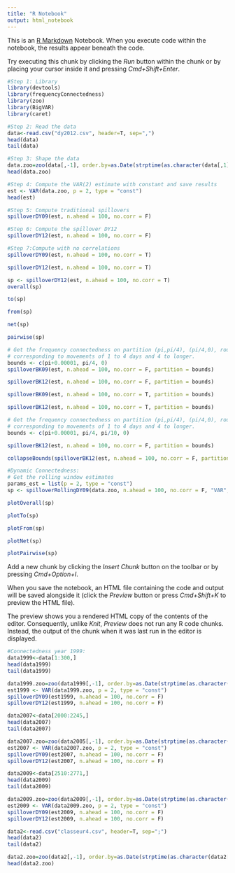 ```yaml
---
title: "R Notebook"
output: html_notebook
---
```


This is an [R Markdown](http://rmarkdown.rstudio.com) Notebook. When you execute code within the notebook, the results appear beneath the code. 

Try executing this chunk by clicking the *Run* button within the chunk or by placing your cursor inside it and pressing *Cmd+Shift+Enter*. 

```r
#Step 1: Library 
library(devtools)
library(frequencyConnectedness)
library(zoo)
library(BigVAR)
library(caret)
```
```r
#Step 2: Read the data 
data<-read.csv("dy2012.csv", header=T, sep=",")
head(data)
tail(data)
```

```r
#Step 3: Shape the data 
data.zoo=zoo(data[,-1], order.by=as.Date(strptime(as.character(data[,1]), "%Y-%m-%d")))
head(data.zoo)
```
```r
#Step 4: Compute the VAR(2) estimate with constant and save results
est <- VAR(data.zoo, p = 2, type = "const")
head(est)
```
```r
#Step 5: Compute traditional spillovers
spilloverDY09(est, n.ahead = 100, no.corr = F)
```
```r
#Step 6: Compute the spillover DY12
spilloverDY12(est, n.ahead = 100, no.corr = F)
```
```r
#Step 7:Compute with no correlations
spilloverDY09(est, n.ahead = 100, no.corr = T)
```
```r
spilloverDY12(est, n.ahead = 100, no.corr = T)
```
```r
sp <- spilloverDY12(est, n.ahead = 100, no.corr = T)
overall(sp)
```
```r
to(sp)
```
```r
from(sp)
```
```r
net(sp)
```
```r
pairwise(sp)
```
```r
# Get the frequency connectedness on partition (pi,pi/4), (pi/4,0), roughly
# corresponding to movements of 1 to 4 days and 4 to longer.
bounds <- c(pi+0.00001, pi/4, 0)
spilloverBK09(est, n.ahead = 100, no.corr = F, partition = bounds)
```
```r
spilloverBK12(est, n.ahead = 100, no.corr = F, partition = bounds)
```
```r
spilloverBK09(est, n.ahead = 100, no.corr = T, partition = bounds)
```
```r
spilloverBK12(est, n.ahead = 100, no.corr = T, partition = bounds)
```
```r
# Get the frequency connectedness on partition (pi,pi/4), (pi/4,0), roughly
# corresponding to movements of 1 to 4 days and 4 to longer.
bounds <- c(pi+0.00001, pi/4, pi/10, 0)

spilloverBK12(est, n.ahead = 100, no.corr = F, partition = bounds)
```
```r
collapseBounds(spilloverBK12(est, n.ahead = 100, no.corr = F, partition = bounds), 1:2)

```
```r
#Dynamic Connectedness: 
# Get the rolling window estimates
params_est = list(p = 2, type = "const")
sp <- spilloverRollingDY09(data.zoo, n.ahead = 100, no.corr = F, "VAR", params_est = params_est, window = 100)
```
```r
plotOverall(sp)
```
```r
plotTo(sp)
```
```r
plotFrom(sp)
```
```r
plotNet(sp)
```
```r
plotPairwise(sp)
```


Add a new chunk by clicking the *Insert Chunk* button on the toolbar or by pressing *Cmd+Option+I*.

When you save the notebook, an HTML file containing the code and output will be saved alongside it (click the *Preview* button or press *Cmd+Shift+K* to preview the HTML file). 

The preview shows you a rendered HTML copy of the contents of the editor. Consequently, unlike *Knit*, *Preview* does not run any R code chunks. Instead, the output of the chunk when it was last run in the editor is displayed.

```r
#Connectedness year 1999:
data1999<-data[1:300,]
head(data1999)
tail(data1999)
```
```r
data1999.zoo=zoo(data1999[,-1], order.by=as.Date(strptime(as.character(data1999[,1]), "%Y-%m-%d")))
est1999 <- VAR(data1999.zoo, p = 2, type = "const")
spilloverDY09(est1999, n.ahead = 100, no.corr = F)
spilloverDY12(est1999, n.ahead = 100, no.corr = F)
```
```r
data2007<-data[2000:2245,]
head(data2007)
tail(data2007)
```

```r
data2007.zoo=zoo(data2005[,-1], order.by=as.Date(strptime(as.character(data2007[,1]), "%Y-%m-%d")))
est2007 <- VAR(data2007.zoo, p = 2, type = "const")
spilloverDY09(est2007, n.ahead = 100, no.corr = F)
spilloverDY12(est2007, n.ahead = 100, no.corr = F)
```
```r
data2009<-data[2510:2771,]
head(data2009)
tail(data2009)
```
```r
data2009.zoo=zoo(data2009[,-1], order.by=as.Date(strptime(as.character(data2009[,1]), "%Y-%m-%d")))
est2009 <- VAR(data2009.zoo, p = 2, type = "const")
spilloverDY09(est2009, n.ahead = 100, no.corr = F)
spilloverDY12(est2009, n.ahead = 100, no.corr = F)
```
```r
data2<-read.csv("classeur4.csv", header=T, sep=";")
head(data2)
tail(data2)
```
```r
data2.zoo=zoo(data2[,-1], order.by=as.Date(strptime(as.character(data2[,1]), "%Y/%m/%d")))
head(data2.zoo)
```

